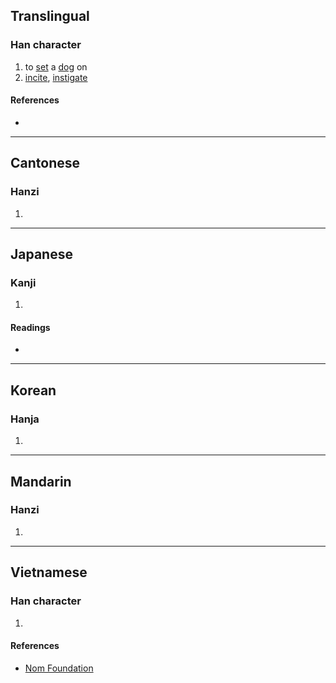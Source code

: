 {{character info/new}}
==Translingual==

===Han character===
{{Han char|rn=30|rad=口|as=11|sn=14|four=68034|canj=RYSK|ids=⿰口族}}

# to [[set]] a [[dog]] on
# [[incite]], [[instigate]]

====References====
* {{Han ref|kx=0204.280|dkj=04155|dj=0427.070|hdz=10678.090|uh=55FE|ud=22014|bh=B9BE|bd=47550}}

----

==Cantonese==

===Hanzi===
{{yue-hanzi|jyut=[[sau2]], [[zuk6]]|y=sau2, juk6}}

# {{defn|lang=yue|sort=口11}}

----

==Japanese==

===Kanji===
{{ja-kanji|grade=|rs=口11}}

# {{defn|lang=ja|sort=口11}}

====Readings====
* {{ja-readings|on=[[そう]] (sō)|kun=[[そそのかす]] (sosonokasu)}}

----

==Korean==

===Hanja===
{{ko-hanja|hangeul=주|rv=ju|mr=chu}}

# {{defn|lang=ko|sort=口11}}

----

==Mandarin==

===Hanzi===
{{cmn-hanzi|pin=[[sǒu]] ([[sou3]])|wg=sou<sup>3</sup>}}

# {{defn|lang=cmn|sort=口11}}

----

==Vietnamese==

===Han character===
{{vi-hantu|[[thốc]]|rs=口11}}

# {{defn|lang=vi|sort=口11}}

====References====
* [http://nomfoundation.org/common/nom_details.php?codepoint=55fe Nom Foundation]